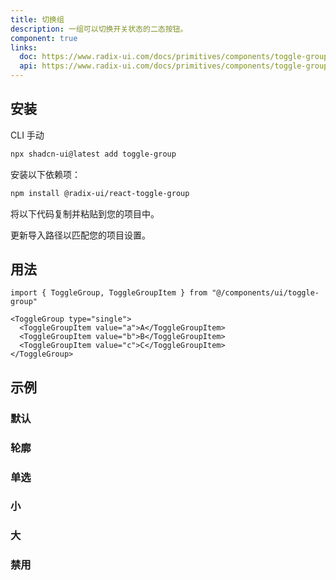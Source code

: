 ```yaml
---
title: 切换组
description: 一组可以切换开关状态的二态按钮。
component: true
links:
  doc: https://www.radix-ui.com/docs/primitives/components/toggle-group
  api: https://www.radix-ui.com/docs/primitives/components/toggle-group#api-reference
---
```


<ComponentPreview
  name="toggle-group-demo"
  description="具有三个项目的切换组。"
/>

## 安装

<Tabs defaultValue="cli">

<TabsList>
  <TabsTrigger value="cli">CLI</TabsTrigger>
  <TabsTrigger value="manual">手动</TabsTrigger>
</TabsList>
<TabsContent value="cli">

```bash
npx shadcn-ui@latest add toggle-group
```

</TabsContent>

<TabsContent value="manual">

<Steps>

<Step>安装以下依赖项：</Step>

```bash
npm install @radix-ui/react-toggle-group
```

<Step>将以下代码复制并粘贴到您的项目中。</Step>

<ComponentSource name="toggle-group" />

<Step>更新导入路径以匹配您的项目设置。</Step>

</Steps>

</TabsContent>

</Tabs>

## 用法

```tsx
import { ToggleGroup, ToggleGroupItem } from "@/components/ui/toggle-group"
```

```tsx
<ToggleGroup type="single">
  <ToggleGroupItem value="a">A</ToggleGroupItem>
  <ToggleGroupItem value="b">B</ToggleGroupItem>
  <ToggleGroupItem value="c">C</ToggleGroupItem>
</ToggleGroup>
```

## 示例

### 默认

<ComponentPreview
  name="toggle-group-demo"
  description="具有三个项目的切换组。"
/>

### 轮廓

<ComponentPreview
  name="toggle-group-outline"
  description="使用轮廓变体的切换组。"
/>

### 单选

<ComponentPreview
  name="toggle-group-single"
  description="具有单选功能的切换组。"
/>

### 小

<ComponentPreview
  name="toggle-group-sm"
  description="使用小尺寸的切换组。"
/>

### 大

<ComponentPreview
  name="toggle-group-lg"
  description="使用大尺寸的切换组。"
/>

### 禁用

<ComponentPreview
  name="toggle-group-disabled"
  description="禁用的切换组。"
/>